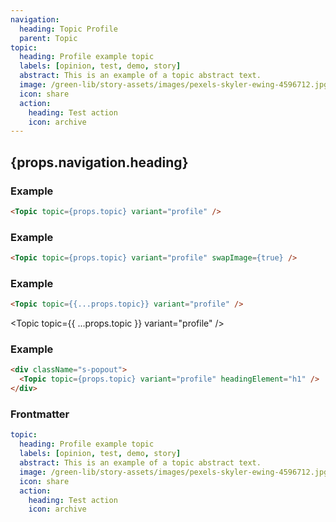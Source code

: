```yaml
---
navigation:
  heading: Topic Profile
  parent: Topic
topic:
  heading: Profile example topic
  labels: [opinion, test, demo, story]
  abstract: This is an example of a topic abstract text.
  image: /green-lib/story-assets/images/pexels-skyler-ewing-4596712.jpg
  icon: share
  action:
    heading: Test action
    icon: archive
---
```



## {props.navigation.heading}

### Example

```html
<Topic topic={props.topic} variant="profile" />
```

<Topic topic={props.topic} variant="profile" />

### Example

```html
<Topic topic={props.topic} variant="profile" swapImage={true} />
```

<Topic topic={props.topic} variant="profile" swapImage={true} />

### Example

```html
<Topic topic={{...props.topic}} variant="profile" />
```

<Topic topic={{ ...props.topic }} variant="profile" />

### Example

```html
<div className="s-popout">
  <Topic topic={props.topic} variant="profile" headingElement="h1" />
</div>
```

<div className="s-popout">
  <Topic topic={props.topic} variant="profile" headingElement="h1" />
</div>

### Frontmatter

```yaml
topic:
  heading: Profile example topic
  labels: [opinion, test, demo, story]
  abstract: This is an example of a topic abstract text.
  image: /green-lib/story-assets/images/pexels-skyler-ewing-4596712.jpg
  icon: share
  action:
    heading: Test action
    icon: archive
```
